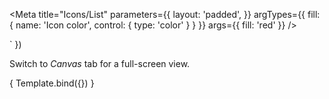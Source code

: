 
<Meta title="Icons/List" parameters={{
  layout: 'padded',
}} argTypes={{
  fill: {
    name: 'Icon color',
    control: { type: 'color' }
  }
}} args={{ fill: 'red' }} />

  <veera-ng-storybook-icon-cards>
    <veera-ng-storybook-icon-card *ngFor="let name of icons" [label]="name" [ngStyle]="{ 'fill': fill }">
      <veera-ng-icon [name]="name"></veera-ng-icon>
    </veera-ng-storybook-icon-card>
  </veera-ng-storybook-icon-cards>
` })

Switch to *Canvas* tab for a full-screen view.

<Story name="All icons" height="540px">
  { Template.bind({}) }
</Story>
